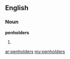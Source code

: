 ==English==

===Noun===
'''penholders'''

# {{plural of|[[penholder]]}}

[[ar:penholders]]
[[my:penholders]]